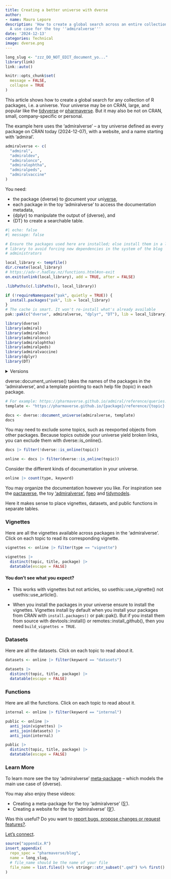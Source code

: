 ```yaml
---
title: Creating a better universe with dverse
author:
- name: Mauro Lepore
description: 'How to create a global search across an entire collection of R packages:
  A use case for the toy ''admiralverse'''
date: '2024-12-13'
categories: Technical
image: dverse.png
---
```


<!--------------- typical setup ----------------->

```r
long_slug <- "zzz_DO_NOT_EDIT_document_yo..."
library(link)
link::auto()

knitr::opts_chunk$set(
  message = FALSE,
  collapse = TRUE
)
```

<!--------------- post begins here ----------------->

This article shows how to create a global search for any collection of R
packages, i.e. a universe. Your universe may be on CRAN, large, and popular like
the [tidyverse](https://tidyverse.org/) or
[pharmaverse](https://pharmaverse.org/). But it may also be not on CRAN, small,
company-specific or personal.

The example here uses the 'admiralverse' -- a toy universe defined as every
package on CRAN today (2024-12-07), with a website, and a name starting with
'admiral'.

```r
admiralverse <- c(
  "admiral",
  "admiraldev",
  "admiralonco",
  "admiralophtha",
  "admiralpeds",
  "admiralvaccine"
)
```

You need:

* the package {dverse} to <u>d</u>ocument your uni<u>verse</u>, 
* each package in the toy 'admiralverse' to access the documentation metadata,
* {dplyr} to manipulate the output of {dverse}, and 
* {DT} to create a searchable table.

```r
#| echo: false
#| message: false

# Ensure the packages used here are installed; else install them in a local
# library to avoid forcing new dependencies in the system of the blog
# administrators

local_library <- tempfile()
dir.create(local_library)
# https://adv-r.hadley.nz/functions.html#on-exit
on.exit(unlink(local_library), add = TRUE, after = FALSE)

.libPaths(c(.libPaths(), local_library))

if (!requireNamespace("pak", quietly = TRUE)) {
  install.packages("pak", lib = local_library)
}
# The cache is smart. It won't re-install what's already available
pak::pak(c("dverse", admiralverse, "dplyr", "DT"), lib = local_library)
```

```r
library(dverse)
library(admiral)
library(admiraldev)
library(admiralonco)
library(admiralophtha)
library(admiralpeds)
library(admiralvaccine)
library(dplyr)
library(DT)
```

<details><summary>Versions</summary>

```r
packageVersion("dverse")
packageVersion("admiral")
packageVersion("admiraldev")
packageVersion("admiralonco")
packageVersion("admiralophtha")
packageVersion("admiralpeds")
packageVersion("admiralvaccine")
packageVersion("dplyr")
packageVersion("DT")
```

</details>

dverse::document_universe() takes the names of the packages in the
'admiralverse', and a template pointing to each help file (topic) in each
package.

```r
# For example: https://pharmaverse.github.io/admiral/reference/queries.html
template <- "https://pharmaverse.github.io/{package}/reference/{topic}.html"

docs <- dverse::document_universe(admiralverse, template)
docs
```

You may need to exclude some topics, such as reexported objects from other
packages. Because topics outside your universe yield broken links, you can
exclude them with dverse::is_online().

```r
docs |> filter(!dverse::is_online(topic))

online <- docs |> filter(dverse::is_online(topic))
```

Consider the different kinds of documentation in your universe.

```r
online |> count(type, keyword)
```

You may organize the documentation however you like. For inspiration see the
[pactaverse](https://rmi-pacta.github.io/pactaverse/articles/global-search.html),
the toy
['admiralverse'](https://maurolepore.github.io/admiralverse/articles/reference.html),
[fgeo](https://forestgeo.github.io/fgeo/articles/siteonly/reference.html) and
[tidymodels](https://www.tidymodels.org/find/).

Here it makes sense to place vignettes, datasets, and public functions
in separate tables.

### Vignettes

Here are all the vignettes available across packages in the 'admiralverse'.
Click on each topic to read its corresponding vignette.

```r
vignettes <- online |> filter(type == "vignette")

vignettes |>
  distinct(topic, title, package) |>
  datatable(escape = FALSE)
```

#### You don't see what you expect?

* This works with vignettes but not articles, so usethis::use_vignette() not
usethis::use_article().

* When you install the packages in your universe ensure to install the vignettes.
Vignettes install by default when you install your packages from CRAN with
`install.packages()` or pak::pak(). But if you install them from source with
devtools::install() or remotes::install_github(), then you need `build_vignettes
= TRUE`.

### Datasets

Here are all the datasets. Click on each topic to read about it.

```r
datasets <- online |> filter(keyword == "datasets")

datasets |>
  distinct(topic, title, package) |>
  datatable(escape = FALSE)
```

### Functions

Here are all the functions. Click on each topic to read about it.

```r
internal <- online |> filter(keyword == "internal")

public <- online |>
  anti_join(vignettes) |>
  anti_join(datasets) |>
  anti_join(internal)

public |>
  distinct(topic, title, package) |>
  datatable(escape = FALSE)
```

### Learn More

To learn more see the toy 'admiralverse'
[meta-package](https://maurolepore.github.io/admiralverse) -- which models the
main use case of {dverse}.

You may also enjoy these videos:

* Creating a meta-package for the toy 'admiralverse' ([5'](https://youtu.be/ezVpsadSF7A)).
* Creating a website for the toy 'admiralverse' ([9'](https://youtu.be/VhmnADBDXv0)).

Was this useful? Do you want to [report bugs, propose changes or request
features?](https://github.com/maurolepore/dverse/issues).

[Let's connect](https://www.linkedin.com/in/mauro-lepore/).

<!--------------- appendices go here ----------------->

```r
source("appendix.R")
insert_appendix(
  repo_spec = "pharmaverse/blog",
  name = long_slug,
  # file_name should be the name of your file
  file_name = list.files() %>% stringr::str_subset(".qmd") %>% first()
)
```


